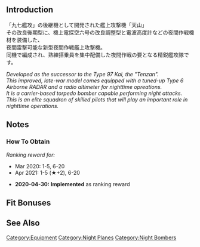 {{EquipmentInfo|374}}

==Introduction==
「九七艦攻」の後継機として開発された艦上攻撃機「天山」<br>
その改良後期型に、機上電探空六号の改良調整型と電波高度計などの夜間作戦機材を装備した、<br>
夜間雷撃可能な新型夜間作戦艦上攻撃機。<br>
同機で編成され、熟練搭乗員を集中配備した夜間作戦の要となる精鋭艦攻隊です。

''Developed as the successor to the Type 97 Kai, the "Tenzan".''<br>
''This improved, late-war model comes equipped with a tuned-up Type 6 Airborne RADAR and a radio altimeter for nighttime opreations.''<br>
''It is a carrier-based torpedo bomber capable performing night attacks.''<br>
''This is an elite squadron of skilled pilots that will play an important role in nighttime operations.''

==Notes==
<div class="mw-collapsible"><h3>How To Obtain</h3>
<div class="mw-collapsible-content">
''Ranking reward for:''
* Mar 2020: 1-5, 6-20
* Apr 2021: 1-5 (★+2), 6-20

</div></div>


<div class="mw-collapsible><h3>Updates History</h3>
<div class="mw-collapsible-content>
* '''2020-04-30:''' '''Implemented''' as ranking reward
</div></div>

==Fit Bonuses==
{{:Tenzan Model 12A Kai (Skilled w/ Type 6 Airborne Radar Kai)/Bonuses}}

==See Also==
{{Equipmentlist}}
[[Category:Equipment]]
[[Category:Night Planes]]
[[Category:Night Bombers]]